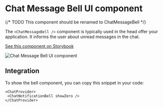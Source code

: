 
# Chat Message Bell UI component

{/* TODO This component should be renamed to ChatMessageBell */}

The `<ChatMessageBell />` component is typically used in the head offer your application. It informs the user about 
unread messages in the chat.

[See this component on Storybook]()

![Chat Message Bell UI component](/chat-message-bell.png)

## Integration
To show the bell component, you can copy this snippet in your code:

```tsx
<ChatProvider>
 <ChatNotificationBell showZero />
</ChatProvider>
```
 